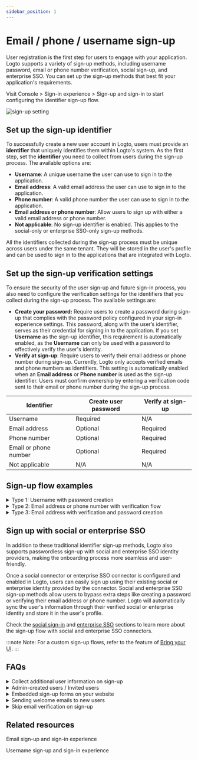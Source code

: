 ```yaml
---
sidebar_position: 1
---
```


# Email / phone / username sign-up

User registration is the first step for users to engage with your application. Logto supports a variety of sign-up methods, including username password, email or phone number verification, social sign-up, and enterprise SSO. You can set up the sign-up methods that best fit your application's requirements.

Visit <CloudLink to="/sign-in-experience/sign-up-and-sign-in">Console > Sign-in experience > Sign-up and sign-in</CloudLink> to start configuring the identifier sign-up flow.

![sign-up setting](./assets/sign-in-experience-sign-up.png)

## Set up the sign-up identifier

To successfully create a new user account in Logto, users must provide an **identifier** that uniquely identifies them within Logto's system. As the first step, set the **identifier** you need to collect from users during the sign-up process. The available options are:

- **Username**: A unique username the user can use to sign in to the application.
- **Email address**: A valid email address the user can use to sign in to the application.
- **Phone number**: A valid phone number the user can use to sign in to the application.
- **Email address or phone number**: Allow users to sign up with either a valid email address or phone number.
- **Not applicable**: No sign-up identifier is enabled. This applies to the social-only or enterprise SSO-only sign-up methods.

All the identifiers collected during the sign-up process must be unique across users under the same tenant. They will be stored in the user's profile and can be used to sign in to the applications that are integrated with Logto.

## Set up the sign-up verification settings

To ensure the security of the user sign-up and future sign-in process, you also need to configure the verification settings for the identifiers that you collect during the sign-up process. The available settings are:

- **Create your password:** Require users to create a password during sign-up that complies with the password policy configured in your sign-in experience settings. This password, along with the user’s identifier, serves as their credential for signing in to the application. If you set **Username** as the sign-up identifier, this requirement is automatically enabled, as the **Username** can only be used with a password to effectively verify the user's identity.
- **Verify at sign-up**: Require users to verify their email address or phone number during sign-up. Currently, Logto only accepts verified emails and phone numbers as identifiers. This setting is automatically enabled when an **Email address** or **Phone number** is used as the sign-up identifier. Users must confirm ownership by entering a verification code sent to their email or phone number during the sign-up process.

| Identifier            | Create user password | Verify at sign-up |
| --------------------- | -------------------- | ----------------- |
| Username              | Required             | N/A               |
| Email address         | Optional             | Required          |
| Phone number          | Optional             | Required          |
| Email or phone number | Optional             | Required          |
| Not applicable        | N/A                  | N/A               |

## Sign-up flow examples

<details>
  <summary>Type 1: Username with password creation</summary>

Select the **Username** as the sign-up identifier. Create your password is forced to be enabled.

![Username and password sign-up](./assets/sign-up-username-password.png)

</details>

<details>
  <summary>Type 2: Email address or phone number with verification flow</summary>

Select the **Email address or phone number** as the sign-up identifier. **Verify at sign-up** is forced to be enabled.

![Email or phone number sign-up with verification](./assets/sign-up-email-verification.png)

</details>

<details>
  <summary>Type 3: Email address with verification and password creation</summary>

Select the **Email address** as the sign-up identifier. **Verify at sign-up** is forced to be enabled. Enable **Create your password** to require users to create a password during sign-up. (Same applies to the phone number sign-up flow)

![email sign-up with verification and password creation](./assets/sign-up-email-password.png)

</details>

## Sign up with social or enterprise SSO

In addition to these traditional identifier sign-up methods, Logto also supports passwordless sign-up with social and enterprise SSO identity providers, making the onboarding process more seamless and user-friendly.

Once a social connector or enterprise SSO connector is configured and enabled in Logto, users can easily sign up using their existing social or enterprise identity provided by the connector. Social and enterprise SSO sign-up methods allow users to bypass extra steps like creating a password or verifying their email address or phone number. Logto will automatically sync the user's information through their verified social or enterprise identity and store it in the user's profile.

Check the [social sign-in](/end-user-flows/sign-up-and-sign-in/social-sign-in/) and [enterprise SSO](/end-user-flows/enterprise-sso/) sections to learn more about the sign-up flow with social and enterprise SSO connectors.

:::note
Note: For a custom sign-up flows, refer to the feature of [Bring your UI](/customization/bring-your-ui/).
:::

## FAQs

<details>
  <summary>Collect additional user information on sign-up</summary>
  
To collect additional user profile information (e.g., Full name, Birthday, Company name) during sign-up, you have two options:

- **Self-hosted onboarding flows**: Redirect users to your own onboarding flow after successful sign-up for customizable data collection.
- **Bring your own UI**: Customize your own sign-up flow using our bring your own ui feature with user profile settings API (coming soon).

</details>

<details>
  <summary> Admin-created users / Invited users</summary>

Learn how to implement the [invite only sign-up flow.](/end-user-flows/sign-up-and-sign-in/disable-user-registration/#implement-an-invitation-only-sign-up-flow)

</details>

<details>
  <summary> Embedded sign-up forms on your website</summary>
  
Logto dose not currently support headless API for sign-in and sign-up. You can use the [Bring your UI](/customization/bring-your-ui/) feature to upload your own sign-up form to Logto or use the sign-in parameters to populate user information to Logto from your website. Learn more about the user identifier population at [Sign-in flow parameters](/end-user-flows/sign-in-flow-parameters/).

</details>

<details>
  <summary>Sending welcome emails to new users</summary>

Subscribe to the `User.Created` webhook event to trigger a welcome email to new users. Learn more about [webhook events](/developer/webhooks/webhooks-events/#data-mutation-hook-events).

</details>

<details>
  <summary> Skip email verification on sign-up</summary>

Currently, Logto only supports verified emails and phone numbers as identifiers. The verification process is required to ensure the security and ownership of the user's identifier.
Support for unverified emails or phone numbers is on our roadmap. Stay tuned for updates!

</details>

## Related resources

<Url href="https://www.youtube.com/watch?v=64rBXpWbScc">Email sign-up and sign-in experience</Url>

<Url href="https://www.youtube.com/watch?v=chQxCJX6e6w">
  Username sign-up and sign-in experience
</Url>
